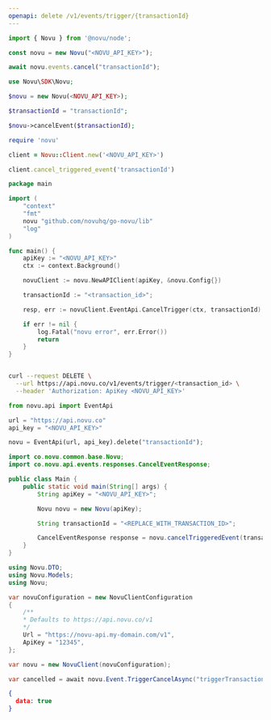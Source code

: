 ```yaml
---
openapi: delete /v1/events/trigger/{transactionId}
---
```



<ApikeyWarning />

<RequestExample>

```javascript Node.js
import { Novu } from '@novu/node';

const novu = new Novu("<NOVU_API_KEY>");

await novu.events.cancel("transactionId");
```

```php PHP
use Novu\SDK\Novu;

$novu = new Novu(<NOVU_API_KEY>);

$transactionId = "transactionId";

$novu->cancelEvent($transactionId);
```

```ruby Ruby
require 'novu'

client = Novu::Client.new('<NOVU_API_KEY>')

client.cancel_triggered_event('transactionId')
```

```go Go
package main

import (
	"context"
	"fmt"
	novu "github.com/novuhq/go-novu/lib"
	"log"
)

func main() {
	apiKey := "<NOVU_API_KEY>"
	ctx := context.Background()

	novuClient := novu.NewAPIClient(apiKey, &novu.Config{})

    transactionId := "<transaction_id>";

	resp, err := novuClient.EventApi.CancelTrigger(ctx, transactionId)

	if err != nil {
		log.Fatal("novu error", err.Error())
		return
	}
}
```

```bash cURL

curl --request DELETE \
  --url https://api.novu.co/v1/events/trigger/<transaction_id> \
  --header 'Authorization: ApiKey <NOVU_API_KEY>'

```

```python Python
from novu.api import EventApi

url = "https://api.novu.co"
api_key = "<NOVU_API_KEY>"

novu = EventApi(url, api_key).delete("transactionId");
```

```java Java
import co.novu.common.base.Novu;
import co.novu.api.events.responses.CancelEventResponse;

public class Main {
    public static void main(String[] args) {
        String apiKey = "<NOVU_API_KEY>";

        Novu novu = new Novu(apiKey);

        String transactionId = "<REPLACE_WITH_TRANSACTION_ID>";

        CancelEventResponse response = novu.cancelTriggeredEvent(transactionId);
    }
}
```

```csharp .NET
using Novu.DTO;
using Novu.Models;
using Novu;

var novuConfiguration = new NovuClientConfiguration
{
    /** 
    * Defaults to https://api.novu.co/v1 
    */
    Url = "https://novu-api.my-domain.com/v1", 
    ApiKey = "12345",
};

var novu = new NovuClient(novuConfiguration);

var cancelled = await novu.Event.TriggerCancelAsync("triggerTransactionId");
```

</RequestExample>

<ResponseExample>

```json Response
{ 
  data: true
}
```

</ResponseExample>
